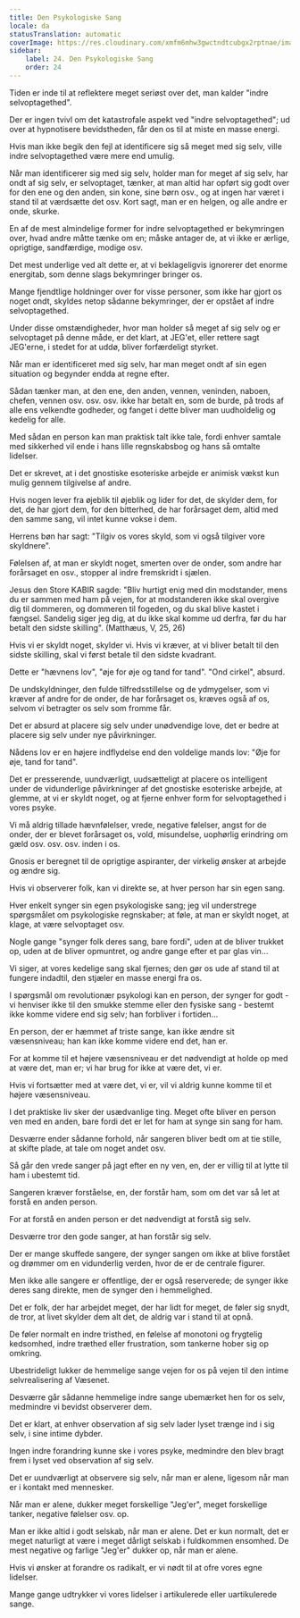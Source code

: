 ```yaml
---
title: Den Psykologiske Sang
locale: da
statusTranslation: automatic
coverImage: https://res.cloudinary.com/xmfm6mhw3gwctndtcubgx2rptnae/image/upload/v1740468922/small_cover_tratado_de_psicologia_revolucionaria_a4c0dca4e0.webp
sidebar:
    label: 24. Den Psykologiske Sang
    order: 24
---
```

Tiden er inde til at reflektere meget seriøst over det, man kalder "indre selvoptagethed".

Der er ingen tvivl om det katastrofale aspekt ved "indre selvoptagethed"; ud over at hypnotisere bevidstheden, får den os til at miste en masse energi.

Hvis man ikke begik den fejl at identificere sig så meget med sig selv, ville indre selvoptagethed være mere end umulig.

Når man identificerer sig med sig selv, holder man for meget af sig selv, har ondt af sig selv, er selvoptaget, tænker, at man altid har opført sig godt over for den ene og den anden, sin kone, sine børn osv., og at ingen har været i stand til at værdsætte det osv. Kort sagt, man er en helgen, og alle andre er onde, skurke.

En af de mest almindelige former for indre selvoptagethed er bekymringen over, hvad andre måtte tænke om en; måske antager de, at vi ikke er ærlige, oprigtige, sandfærdige, modige osv.

Det mest underlige ved alt dette er, at vi beklageligvis ignorerer det enorme energitab, som denne slags bekymringer bringer os.

Mange fjendtlige holdninger over for visse personer, som ikke har gjort os noget ondt, skyldes netop sådanne bekymringer, der er opstået af indre selvoptagethed.

Under disse omstændigheder, hvor man holder så meget af sig selv og er selvoptaget på denne måde, er det klart, at JEG'et, eller rettere sagt JEG'erne, i stedet for at uddø, bliver forfærdeligt styrket.

Når man er identificeret med sig selv, har man meget ondt af sin egen situation og begynder endda at regne efter.

Sådan tænker man, at den ene, den anden, vennen, veninden, naboen, chefen, vennen osv. osv. osv. ikke har betalt en, som de burde, på trods af alle ens velkendte godheder, og fanget i dette bliver man uudholdelig og kedelig for alle.

Med sådan en person kan man praktisk talt ikke tale, fordi enhver samtale med sikkerhed vil ende i hans lille regnskabsbog og hans så omtalte lidelser.

Det er skrevet, at i det gnostiske esoteriske arbejde er animisk vækst kun mulig gennem tilgivelse af andre.

Hvis nogen lever fra øjeblik til øjeblik og lider for det, de skylder dem, for det, de har gjort dem, for den bitterhed, de har forårsaget dem, altid med den samme sang, vil intet kunne vokse i dem.

Herrens bøn har sagt: "Tilgiv os vores skyld, som vi også tilgiver vore skyldnere".

Følelsen af, at man er skyldt noget, smerten over de onder, som andre har forårsaget en osv., stopper al indre fremskridt i sjælen.

Jesus den Store KABIR sagde: "Bliv hurtigt enig med din modstander, mens du er sammen med ham på vejen, for at modstanderen ikke skal overgive dig til dommeren, og dommeren til fogeden, og du skal blive kastet i fængsel. Sandelig siger jeg dig, at du ikke skal komme ud derfra, før du har betalt den sidste skilling". (Matthæus, V, 25, 26)

Hvis vi er skyldt noget, skylder vi. Hvis vi kræver, at vi bliver betalt til den sidste skilling, skal vi først betale til den sidste kvadrant.

Dette er "hævnens lov", "øje for øje og tand for tand". "Ond cirkel", absurd.

De undskyldninger, den fulde tilfredsstillelse og de ydmygelser, som vi kræver af andre for de onder, de har forårsaget os, kræves også af os, selvom vi betragter os selv som fromme får.

Det er absurd at placere sig selv under unødvendige love, det er bedre at placere sig selv under nye påvirkninger.

Nådens lov er en højere indflydelse end den voldelige mands lov: "Øje for øje, tand for tand".

Det er presserende, uundværligt, uudsætteligt at placere os intelligent under de vidunderlige påvirkninger af det gnostiske esoteriske arbejde, at glemme, at vi er skyldt noget, og at fjerne enhver form for selvoptagethed i vores psyke.

Vi må aldrig tillade hævnfølelser, vrede, negative følelser, angst for de onder, der er blevet forårsaget os, vold, misundelse, uophørlig erindring om gæld osv. osv. osv. inden i os.

Gnosis er beregnet til de oprigtige aspiranter, der virkelig ønsker at arbejde og ændre sig.

Hvis vi observerer folk, kan vi direkte se, at hver person har sin egen sang.

Hver enkelt synger sin egen psykologiske sang; jeg vil understrege spørgsmålet om psykologiske regnskaber; at føle, at man er skyldt noget, at klage, at være selvoptaget osv.

Nogle gange "synger folk deres sang, bare fordi", uden at de bliver trukket op, uden at de bliver opmuntret, og andre gange efter et par glas vin...

Vi siger, at vores kedelige sang skal fjernes; den gør os ude af stand til at fungere indadtil, den stjæler en masse energi fra os.

I spørgsmål om revolutionær psykologi kan en person, der synger for godt - vi henviser ikke til den smukke stemme eller den fysiske sang - bestemt ikke komme videre end sig selv; han forbliver i fortiden...

En person, der er hæmmet af triste sange, kan ikke ændre sit væsensniveau; han kan ikke komme videre end det, han er.

For at komme til et højere væsensniveau er det nødvendigt at holde op med at være det, man er; vi har brug for ikke at være det, vi er.

Hvis vi fortsætter med at være det, vi er, vil vi aldrig kunne komme til et højere væsensniveau.

I det praktiske liv sker der usædvanlige ting. Meget ofte bliver en person ven med en anden, bare fordi det er let for ham at synge sin sang for ham.

Desværre ender sådanne forhold, når sangeren bliver bedt om at tie stille, at skifte plade, at tale om noget andet osv.

Så går den vrede sanger på jagt efter en ny ven, en, der er villig til at lytte til ham i ubestemt tid.

Sangeren kræver forståelse, en, der forstår ham, som om det var så let at forstå en anden person.

For at forstå en anden person er det nødvendigt at forstå sig selv.

Desværre tror den gode sanger, at han forstår sig selv.

Der er mange skuffede sangere, der synger sangen om ikke at blive forstået og drømmer om en vidunderlig verden, hvor de er de centrale figurer.

Men ikke alle sangere er offentlige, der er også reserverede; de synger ikke deres sang direkte, men de synger den i hemmelighed.

Det er folk, der har arbejdet meget, der har lidt for meget, de føler sig snydt, de tror, at livet skylder dem alt det, de aldrig var i stand til at opnå.

De føler normalt en indre tristhed, en følelse af monotoni og frygtelig kedsomhed, indre træthed eller frustration, som tankerne hober sig op omkring.

Ubestrideligt lukker de hemmelige sange vejen for os på vejen til den intime selvrealisering af Væsenet.

Desværre går sådanne hemmelige indre sange ubemærket hen for os selv, medmindre vi bevidst observerer dem.

Det er klart, at enhver observation af sig selv lader lyset trænge ind i sig selv, i sine intime dybder.

Ingen indre forandring kunne ske i vores psyke, medmindre den blev bragt frem i lyset ved observation af sig selv.

Det er uundværligt at observere sig selv, når man er alene, ligesom når man er i kontakt med mennesker.

Når man er alene, dukker meget forskellige "Jeg'er", meget forskellige tanker, negative følelser osv. op.

Man er ikke altid i godt selskab, når man er alene. Det er kun normalt, det er meget naturligt at være i meget dårligt selskab i fuldkommen ensomhed. De mest negative og farlige "Jeg'er" dukker op, når man er alene.

Hvis vi ønsker at forandre os radikalt, er vi nødt til at ofre vores egne lidelser.

Mange gange udtrykker vi vores lidelser i artikulerede eller uartikulerede sange.

